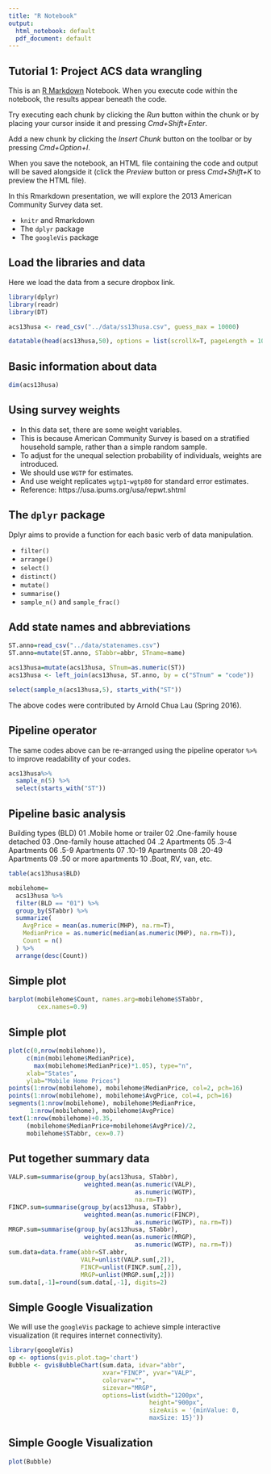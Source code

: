 ```yaml
---
title: "R Notebook"
output:
  html_notebook: default
  pdf_document: default
---
```

## Tutorial 1: Project ACS data wrangling

This is an [R Markdown](http://rmarkdown.rstudio.com) Notebook. When you execute code within the notebook, the results appear beneath the code. 

Try executing each chunk by clicking the *Run* button within the chunk or by placing your cursor inside it and pressing *Cmd+Shift+Enter*. 

Add a new chunk by clicking the *Insert Chunk* button on the toolbar or by pressing *Cmd+Option+I*.

When you save the notebook, an HTML file containing the code and output will be saved alongside it (click the *Preview* button or press *Cmd+Shift+K* to preview the HTML file).

In this Rmarkdown presentation, we will explore the 2013 American Community Survey data set.

- `knitr` and Rmarkdown
- The `dplyr` package
- The `googleVis` package

## Load the libraries and data
Here we load the data from a secure dropbox link. 
```r
library(dplyr)
library(readr)
library(DT)
```

```r
acs13husa <- read_csv("../data/ss13husa.csv", guess_max = 10000)
```

```r
datatable(head(acs13husa,50), options = list(scrollX=T, pageLength = 10))
```

## Basic information about data
```r
dim(acs13husa)
```

## Using survey weights
- In this data set, there are some weight variables. 
- This is because American Community Survey is based on a stratified household sample, rather than a simple random sample. 
- To adjust for the unequal selection probability of individuals, weights are introduced. 
- We should use `WGTP` for estimates. 
- And use weight replicates `wgtp1`-`wgtp80` for standard error estimates. 
- Reference: https://usa.ipums.org/usa/repwt.shtml

## The `dplyr` package
Dplyr aims to provide a function for each basic verb of data manipulation.

- `filter()`
- `arrange()`
- `select()`
- `distinct()`
- `mutate()`
- `summarise()`
- `sample_n()` and `sample_frac()`


## Add state names and abbreviations

```r
ST.anno=read_csv("../data/statenames.csv")
ST.anno=mutate(ST.anno, STabbr=abbr, STname=name)

acs13husa=mutate(acs13husa, STnum=as.numeric(ST))
acs13husa <- left_join(acs13husa, ST.anno, by = c("STnum" = "code"))

select(sample_n(acs13husa,5), starts_with("ST"))
```
The above codes were contributed by Arnold Chua Lau (Spring 2016).

## Pipeline operator

The same codes above can be re-arranged using the pipeline operator `%>%` to improve readability of your codes. 

```r
acs13husa%>%
  sample_n(5) %>%
  select(starts_with("ST"))
```

## Pipeline basic analysis

Building types (BLD)
01 .Mobile home or trailer
02 .One-family house detached
03 .One-family house attached
04 .2 Apartments
05 .3-4 Apartments
06 .5-9 Apartments
07 .10-19 Apartments
08 .20-49 Apartments
09 .50 or more apartments
10 .Boat, RV, van, etc.

```r
table(acs13husa$BLD)
```


```r
mobilehome=
  acs13husa %>%
  filter(BLD == "01") %>%
  group_by(STabbr) %>%
  summarize(
    AvgPrice = mean(as.numeric(MHP), na.rm=T),
    MedianPrice = as.numeric(median(as.numeric(MHP), na.rm=T)),
    Count = n()
  ) %>%
  arrange(desc(Count))
```

## Simple plot

```r
barplot(mobilehome$Count, names.arg=mobilehome$STabbr, 
        cex.names=0.9)
```

## Simple plot
```r
plot(c(0,nrow(mobilehome)), 
     c(min(mobilehome$MedianPrice), 
       max(mobilehome$MedianPrice)*1.05), type="n",
     xlab="States",
     ylab="Mobile Home Prices")
points(1:nrow(mobilehome), mobilehome$MedianPrice, col=2, pch=16)
points(1:nrow(mobilehome), mobilehome$AvgPrice, col=4, pch=16)
segments(1:nrow(mobilehome), mobilehome$MedianPrice,
      1:nrow(mobilehome), mobilehome$AvgPrice)
text(1:nrow(mobilehome)+0.35, 
     (mobilehome$MedianPrice+mobilehome$AvgPrice)/2, 
     mobilehome$STabbr, cex=0.7)
```

## Put together summary data
```r
VALP.sum=summarise(group_by(acs13husa, STabbr), 
                     weighted.mean(as.numeric(VALP), 
                                   as.numeric(WGTP), 
                                   na.rm=T))
FINCP.sum=summarise(group_by(acs13husa, STabbr), 
                     weighted.mean(as.numeric(FINCP), 
                                   as.numeric(WGTP), na.rm=T))
MRGP.sum=summarise(group_by(acs13husa, STabbr), 
                     weighted.mean(as.numeric(MRGP), 
                                   as.numeric(WGTP), na.rm=T))
sum.data=data.frame(abbr=ST.abbr, 
                    VALP=unlist(VALP.sum[,2]),
                    FINCP=unlist(FINCP.sum[,2]),
                    MRGP=unlist(MRGP.sum[,2]))
sum.data[,-1]=round(sum.data[,-1], digits=2)
```

## Simple Google Visualization

We will use the `googleVis` package to achieve simple interactive visualization (it requires internet connectivity).

```r
library(googleVis)
op <- options(gvis.plot.tag='chart')
Bubble <- gvisBubbleChart(sum.data, idvar="abbr", 
                          xvar="FINCP", yvar="VALP",
                          colorvar="",
                          sizevar="MRGP",
                          options=list(width="1200px", 
                                       height="900px",
                                       sizeAxis = '{minValue: 0,
                                       maxSize: 15}'))
```

## Simple Google Visualization
```r
plot(Bubble)
```
